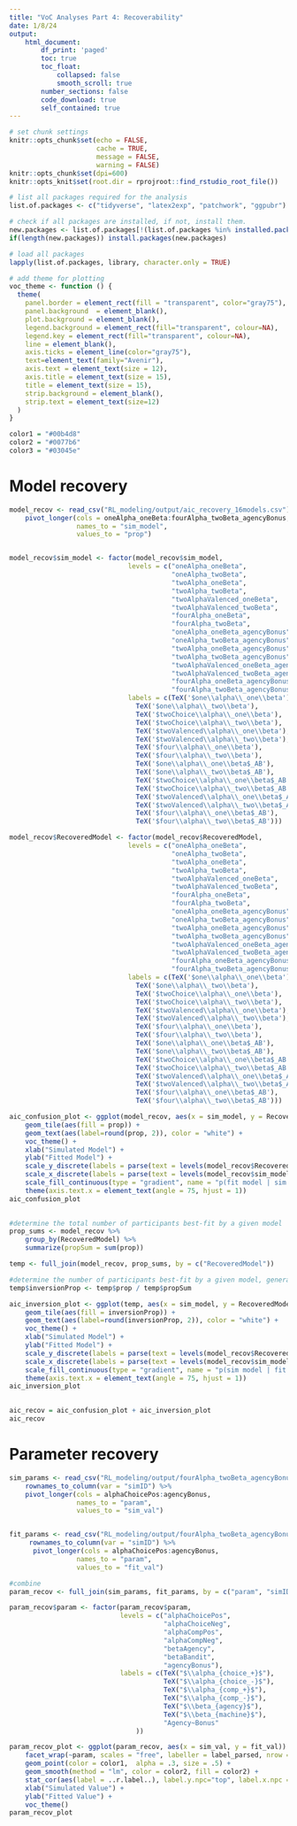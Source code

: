 ```yaml
---
title: "VoC Analyses Part 4: Recoverability"
date: 1/8/24
output:
    html_document:
        df_print: 'paged'
        toc: true
        toc_float:
            collapsed: false
            smooth_scroll: true
        number_sections: false
        code_download: true
        self_contained: true
---
```

```r
# set chunk settings
knitr::opts_chunk$set(echo = FALSE, 
                      cache = TRUE,
                      message = FALSE,
                      warning = FALSE)
knitr::opts_chunk$set(dpi=600)
knitr::opts_knit$set(root.dir = rprojroot::find_rstudio_root_file())
```
                      
```r
# list all packages required for the analysis
list.of.packages <- c("tidyverse", "latex2exp", "patchwork", "ggpubr")

# check if all packages are installed, if not, install them.
new.packages <- list.of.packages[!(list.of.packages %in% installed.packages()[,"Package"])]
if(length(new.packages)) install.packages(new.packages)

# load all packages 
lapply(list.of.packages, library, character.only = TRUE)

# add theme for plotting
voc_theme <- function () {
  theme(
    panel.border = element_rect(fill = "transparent", color="gray75"),
    panel.background  = element_blank(),
    plot.background = element_blank(), 
    legend.background = element_rect(fill="transparent", colour=NA),
    legend.key = element_rect(fill="transparent", colour=NA),
    line = element_blank(),
    axis.ticks = element_line(color="gray75"),
    text=element_text(family="Avenir"),
    axis.text = element_text(size = 12),
    axis.title = element_text(size = 15),
    title = element_text(size = 15),
    strip.background = element_blank(),
    strip.text = element_text(size=12)
  )
}

color1 = "#00b4d8"
color2 = "#0077b6"
color3 = "#03045e"

```

# Model recovery
```r

model_recov <- read_csv("RL_modeling/output/aic_recovery_16models.csv") %>%
    pivot_longer(cols = oneAlpha_oneBeta:fourAlpha_twoBeta_agencyBonus,
                 names_to = "sim_model",
                 values_to = "prop")


model_recov$sim_model <- factor(model_recov$sim_model, 
                              levels = c("oneAlpha_oneBeta",
                                         "oneAlpha_twoBeta",
                                         "twoAlpha_oneBeta",
                                         "twoAlpha_twoBeta",
                                         "twoAlphaValenced_oneBeta",
                                         "twoAlphaValenced_twoBeta",
                                         "fourAlpha_oneBeta",
                                         "fourAlpha_twoBeta",
                                         "oneAlpha_oneBeta_agencyBonus",
                                         "oneAlpha_twoBeta_agencyBonus",
                                         "twoAlpha_oneBeta_agencyBonus",
                                         "twoAlpha_twoBeta_agencyBonus",
                                         "twoAlphaValenced_oneBeta_agencyBonus",
                                         "twoAlphaValenced_twoBeta_agencyBonus",
                                         "fourAlpha_oneBeta_agencyBonus",
                                         "fourAlpha_twoBeta_agencyBonus"),
                              labels = c(TeX('$one\\alpha\\_one\\beta'),
                                TeX('$one\\alpha\\_two\\beta'),
                                TeX('$twoChoice\\alpha\\_one\\beta'),
                                TeX('$twoChoice\\alpha\\_two\\beta'),
                                TeX('$twoValenced\\alpha\\_one\\beta'),
                                TeX('$twoValenced\\alpha\\_two\\beta'),
                                TeX('$four\\alpha\\_one\\beta'),
                                TeX('$four\\alpha\\_two\\beta'),
                                TeX('$one\\alpha\\_one\\beta$_AB'),
                                TeX('$one\\alpha\\_two\\beta$_AB'),
                                TeX('$twoChoice\\alpha\\_one\\beta$_AB'),
                                TeX('$twoChoice\\alpha\\_two\\beta$_AB'),
                                TeX('$twoValenced\\alpha\\_one\\beta$_AB'),
                                TeX('$twoValenced\\alpha\\_two\\beta$_AB'),
                                TeX('$four\\alpha\\_one\\beta$_AB'),
                                TeX('$four\\alpha\\_two\\beta$_AB')))

model_recov$RecoveredModel <- factor(model_recov$RecoveredModel, 
                              levels = c("oneAlpha_oneBeta",
                                         "oneAlpha_twoBeta",
                                         "twoAlpha_oneBeta",
                                         "twoAlpha_twoBeta",
                                         "twoAlphaValenced_oneBeta",
                                         "twoAlphaValenced_twoBeta",
                                         "fourAlpha_oneBeta",
                                         "fourAlpha_twoBeta",
                                         "oneAlpha_oneBeta_agencyBonus",
                                         "oneAlpha_twoBeta_agencyBonus",
                                         "twoAlpha_oneBeta_agencyBonus",
                                         "twoAlpha_twoBeta_agencyBonus",
                                         "twoAlphaValenced_oneBeta_agencyBonus",
                                         "twoAlphaValenced_twoBeta_agencyBonus",
                                         "fourAlpha_oneBeta_agencyBonus",
                                         "fourAlpha_twoBeta_agencyBonus"),
                              labels = c(TeX('$one\\alpha\\_one\\beta'),
                                TeX('$one\\alpha\\_two\\beta'),
                                TeX('$twoChoice\\alpha\\_one\\beta'),
                                TeX('$twoChoice\\alpha\\_two\\beta'),
                                TeX('$twoValenced\\alpha\\_one\\beta'),
                                TeX('$twoValenced\\alpha\\_two\\beta'),
                                TeX('$four\\alpha\\_one\\beta'),
                                TeX('$four\\alpha\\_two\\beta'),
                                TeX('$one\\alpha\\_one\\beta$_AB'),
                                TeX('$one\\alpha\\_two\\beta$_AB'),
                                TeX('$twoChoice\\alpha\\_one\\beta$_AB'),
                                TeX('$twoChoice\\alpha\\_two\\beta$_AB'),
                                TeX('$twoValenced\\alpha\\_one\\beta$_AB'),
                                TeX('$twoValenced\\alpha\\_two\\beta$_AB'),
                                TeX('$four\\alpha\\_one\\beta$_AB'),
                                TeX('$four\\alpha\\_two\\beta$_AB')))

```

```r

aic_confusion_plot <- ggplot(model_recov, aes(x = sim_model, y = RecoveredModel)) +
    geom_tile(aes(fill = prop)) +
    geom_text(aes(label=round(prop, 2)), color = "white") +
    voc_theme() +
    xlab("Simulated Model") +
    ylab("Fitted Model") +
    scale_y_discrete(labels = parse(text = levels(model_recov$RecoveredModel))) +
    scale_x_discrete(labels = parse(text = levels(model_recov$sim_model))) +
    scale_fill_continuous(type = "gradient", name = "p(fit model | sim model)") +
    theme(axis.text.x = element_text(angle = 75, hjust = 1))
aic_confusion_plot   
    
```

```r

#determine the total number of participants best-fit by a given model
prop_sums <- model_recov %>%
    group_by(RecoveredModel) %>%
    summarize(propSum = sum(prop))

temp <- full_join(model_recov, prop_sums, by = c("RecoveredModel"))

#determine the number of participants best-fit by a given model, generated by that model
temp$inversionProp <- temp$prop / temp$propSum

aic_inversion_plot <- ggplot(temp, aes(x = sim_model, y = RecoveredModel)) +
    geom_tile(aes(fill = inversionProp)) +
    geom_text(aes(label=round(inversionProp, 2)), color = "white") +
    voc_theme() +
    xlab("Simulated Model") +
    ylab("Fitted Model") +
    scale_y_discrete(labels = parse(text = levels(model_recov$RecoveredModel))) +
    scale_x_discrete(labels = parse(text = levels(model_recov$sim_model))) +
    scale_fill_continuous(type = "gradient", name = "p(sim model | fit model)") +
    theme(axis.text.x = element_text(angle = 75, hjust = 1))
aic_inversion_plot   
    
```

```r
aic_recov = aic_confusion_plot + aic_inversion_plot
aic_recov
```

# Parameter recovery 
```r

sim_params <- read_csv("RL_modeling/output/fourAlpha_twoBeta_agencyBonus_sim_params.csv") %>%
    rownames_to_column(var = "simID") %>%
    pivot_longer(cols = alphaChoicePos:agencyBonus,
                 names_to = "param",
                 values_to = "sim_val")


fit_params <- read_csv("RL_modeling/output/fourAlpha_twoBeta_agencyBonus_fit_params.csv") %>%
     rownames_to_column(var = "simID") %>%
      pivot_longer(cols = alphaChoicePos:agencyBonus,
                 names_to = "param",
                 values_to = "fit_val")

#combine
param_recov <- full_join(sim_params, fit_params, by = c("param", "simID"))

param_recov$param <- factor(param_recov$param, 
                            levels = c("alphaChoicePos",
                                       "alphaChoiceNeg",
                                       "alphaCompPos",
                                       "alphaCompNeg",
                                       "betaAgency",
                                       "betaBandit",
                                       "agencyBonus"),
                            labels = c(TeX("$\\alpha_{choice_+}$"), 
                                       TeX("$\\alpha_{choice_-}$"), 
                                       TeX("$\\alpha_{comp_+}$"), 
                                       TeX("$\\alpha_{comp_-}$"), 
                                       TeX("$\\beta_{agency}$"), 
                                       TeX("$\\beta_{machine}$"),
                                       "Agency~Bonus"
                                ))

```


```r

param_recov_plot <- ggplot(param_recov, aes(x = sim_val, y = fit_val)) +
    facet_wrap(~param, scales = "free", labeller = label_parsed, nrow = 2) +
    geom_point(color = color1,  alpha = .3, size = .5) +
    geom_smooth(method = "lm", color = color2, fill = color2) +
    stat_cor(aes(label = ..r.label..), label.y.npc="top", label.x.npc = "left", method = "pearson",size= 4) + 
    xlab("Simulated Value") +
    ylab("Fitted Value") +
    voc_theme()
param_recov_plot  

```